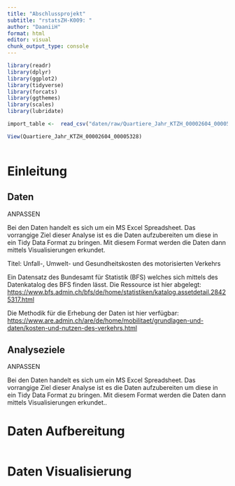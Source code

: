 ```yaml
---
title: "Abschlussprojekt"
subtitle: "rstatsZH-K009: "
author: "DaaniiH"
format: html
editor: visual
chunk_output_type: console
---
```


```r

library(readr)
library(dplyr)
library(ggplot2)
library(tidyverse)
library(forcats)
library(ggthemes)
library(scales)
library(lubridate)
```

```r

import_table <-  read_csv("daten/raw/Quartiere_Jahr_KTZH_00002604_00005328.csv")

View(Quartiere_Jahr_KTZH_00002604_00005328)
  
```

# Einleitung

## Daten

ANPASSEN

Bei den Daten handelt es sich um ein MS Excel Spreadsheet. Das vorrangige Ziel dieser Analyse ist es die Daten aufzubereiten um diese in ein Tidy Data Format zu bringen. Mit diesem Format werden die Daten dann mittels Visualisierungen erkundet.

Titel: Unfall-, Umwelt- und Gesundheitskosten des motorisierten Verkehrs

Ein Datensatz des Bundesamt für Statistik (BFS) welches sich mittels des Datenkatalog des BFS finden lässt. Die Ressource ist hier abgelegt: <https://www.bfs.admin.ch/bfs/de/home/statistiken/katalog.assetdetail.28425317.html>

Die Methodik für die Erhebung der Daten ist hier verfügbar: <https://www.are.admin.ch/are/de/home/mobilitaet/grundlagen-und-daten/kosten-und-nutzen-des-verkehrs.html>

## Analyseziele 

ANPASSEN

Bei den Daten handelt es sich um ein MS Excel Spreadsheet. Das vorrangige Ziel dieser Analyse ist es die Daten aufzubereiten um diese in ein Tidy Data Format zu bringen. Mit diesem Format werden die Daten dann mittels Visualisierungen erkundet..

# Daten Aufbereitung

```r

```

# Daten Visualisierung

```r

```
